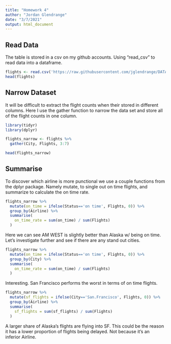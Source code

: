 ```yaml
---
title: "Homework 4"
author: "Jordan Glendrange"
date: "3/7/2021"
output: html_document
---
```


## Read Data

The table is stored in a csv on my github accounts. Using "read_csv" to read data into a dataframe.

```r
flights <- read.csv('https://raw.githubusercontent.com/jglendrange/DATA607/main/flights.csv')
head(flights)
```

## Narrow Dataset

It will be difficult to extract the flight counts when their stored in different columns. Here I use the gather function to narrow the data set and store all of the flight counts in one column.

```r
library(tidyr)
library(dplyr)

flights_narrow <- flights %>%
  gather(City, Flights, 3:7)

head(flights_narrow)
```

## Summarise 

To discover which airline is more punctional we use a couple functions from the dplyr package. Namely mutate, to single out on time flights, and summarize to calculate the on time rate.

```r
flights_narrow %>%
  mutate(on_time = ifelse(Status=='on time', Flights, 0)) %>%
  group_by(Airline) %>%
  summarise(
    on_time_rate = sum(on_time) / sum(Flights)
  )
```

Here we can see AM WEST is slightly better than Alaska w/ being on time. Let's investigate further and see if there are any stand out cities.

```r
flights_narrow %>%
  mutate(on_time = ifelse(Status=='on time', Flights, 0)) %>%
  group_by(City) %>%
  summarise(
    on_time_rate = sum(on_time) / sum(Flights)
  )
```

Interesting. San Francisco performs the worst in terms of on time flights.

```r
flights_narrow %>%
  mutate(sf_flights = ifelse(City=='San.Francisco', Flights, 0)) %>%
  group_by(Airline) %>%
  summarise(
    sf_flights = sum(sf_flights) / sum(Flights)
  )
```

A larger share of Alaska's flights are flying into SF. This could be the reason it has a lower proportion of flights being delayed. Not because it's an inferior Airline. 